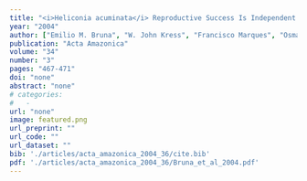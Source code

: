 ```yaml
---
title: "<i>Heliconia acuminata</i> Reproductive Success Is Independent of Local Floral Density"
year: "2004"
author: ["Emilio M. Bruna", "W. John Kress", "Francisco Marques", "Osmaildo Ferreira da Silva"]
publication: "Acta Amazonica"
volume: "34"
number: "3"
pages: "467-471"
doi: "none"
abstract: "none"
# categories: 
#   - 
url: "none"
image: featured.png
url_preprint: ""
url_code: ""
url_dataset: ""
bib: './articles/acta_amazonica_2004_36/cite.bib'
pdf: './articles/acta_amazonica_2004_36/Bruna_et_al_2004.pdf'
---
```

